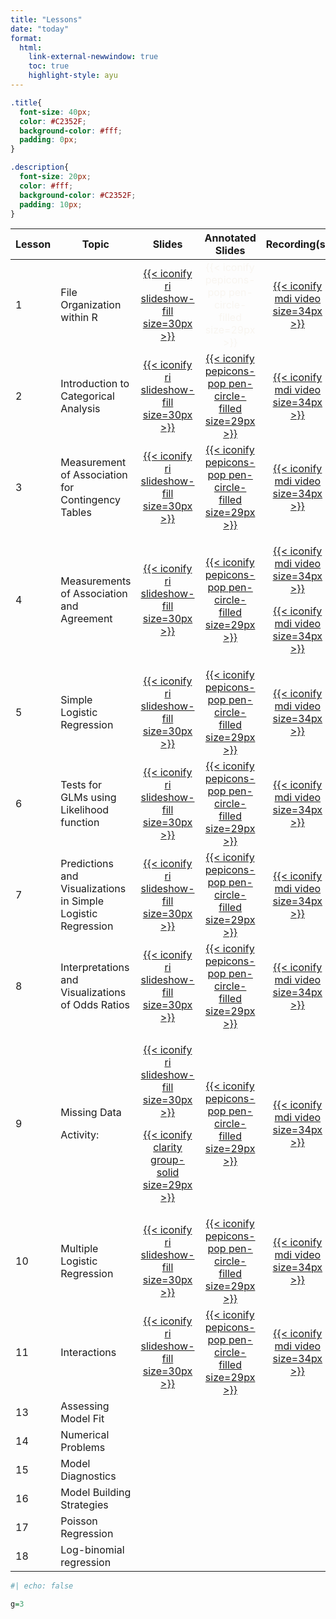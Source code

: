 ```yaml
---
title: "Lessons"
date: "today"
format: 
  html:
    link-external-newwindow: true
    toc: true
    highlight-style: ayu
---
```


```css
.title{
  font-size: 40px;
  color: #C2352F;
  background-color: #fff;
  padding: 0px;
}

.description{
  font-size: 20px;
  color: #fff;
  background-color: #C2352F;
  padding: 10px;
}
```

+-----------+--------------------------------------------------------------+--------------------------------------------------------------------------------------------------------------------------------------------------------+---------------------------------------------------------------------------------------------------------------------------------------------------------------------------+------------------------------------------------------------------------------------------------------------------------------------------------------------------------------------------------------------------------------------------------------+
| Lesson    | Topic                                                        | Slides                                                                                                                                                 | Annotated Slides                                                                                                                                                          | Recording(s)                                                                                                                                                                                                                                         |
+===========+==============================================================+:======================================================================================================================================================:+:=========================================================================================================================================================================:+:====================================================================================================================================================================================================================================================:+
| 1         | File Organization within R                                   | [[{{< iconify ri slideshow-fill size=30px >}}](/lectures/01_File_Organization_R/01_File_Organization_R.qmd)]{style="color:#f8f5f0;"}                   | [{{< iconify pepicons-pop pen-circle-filled size=29px >}}]{style="color:#f8f5f0;"}                                                                                        | [[{{< iconify mdi video size=34px >}}](https://echo360.org/section/3d2de378-ed40-415a-8caf-8c75f3b5d9ff/public)]{style="color:#f8f5f0;"}                                                                                                             |
+-----------+--------------------------------------------------------------+--------------------------------------------------------------------------------------------------------------------------------------------------------+---------------------------------------------------------------------------------------------------------------------------------------------------------------------------+------------------------------------------------------------------------------------------------------------------------------------------------------------------------------------------------------------------------------------------------------+
| 2         | Introduction to Categorical Analysis                         | [[{{< iconify ri slideshow-fill size=30px >}}](/lectures/02_Intro_CDA/02_Intro_CDA.qmd)]{style="color:#f8f5f0;"}                                       | [[{{< iconify pepicons-pop pen-circle-filled size=29px >}}](/lectures/02_Intro_CDA/02_Intro_CDA_notes.pdf)]{style="color:#f8f5f0;"}                                       | [[{{< iconify mdi video size=34px >}}](https://echo360.org/media/97486deb-8346-4aef-a24e-a77a7350a6f2/public)]{style="color:#f8f5f0;"}                                                                                                               |
+-----------+--------------------------------------------------------------+--------------------------------------------------------------------------------------------------------------------------------------------------------+---------------------------------------------------------------------------------------------------------------------------------------------------------------------------+------------------------------------------------------------------------------------------------------------------------------------------------------------------------------------------------------------------------------------------------------+
| 3         | Measurement of Association for Contingency Tables            | [[{{< iconify ri slideshow-fill size=30px >}}](/lectures/03_Meas_Assoc_CT/03_Meas_Assoc_CT.qmd)]{style="color:#f8f5f0;"}                               | [[{{< iconify pepicons-pop pen-circle-filled size=29px >}}](/lectures/03_Meas_Assoc_CT/03_Meas_Assoc_CT_notes.pdf)]{style="color:#f8f5f0;"}                               | [[{{< iconify mdi video size=34px >}}](https://echo360.org/lesson/G_a2cd2099-5666-4143-b05a-a1e020f96c16_dffa6d24-1dbf-45aa-8ff9-abe9b32c4e9e_2024-04-08T13:00:00.000_2024-04-08T15:00:00.000/classroom#sortDirection=desc)]{style="color:#f8f5f0;"} |
+-----------+--------------------------------------------------------------+--------------------------------------------------------------------------------------------------------------------------------------------------------+---------------------------------------------------------------------------------------------------------------------------------------------------------------------------+------------------------------------------------------------------------------------------------------------------------------------------------------------------------------------------------------------------------------------------------------+
| 4         | Measurements of Association and Agreement                    | [[{{< iconify ri slideshow-fill size=30px >}}](/lectures/04_Meas_Assoc_Agree/04_Meas_Assoc_Agree.qmd)]{style="color:#f8f5f0;"}                         | [[{{< iconify pepicons-pop pen-circle-filled size=29px >}}](/lectures/04_Meas_Assoc_Agree/04_Meas_Assoc_Agree_notes.pdf)]{style="color:#f8f5f0;"}                         | [[{{< iconify mdi video size=34px >}}](https://echo360.org/lesson/2efcec30-2c02-454a-b2d8-e64057b6846a/classroom#sortDirection=desc)]{style="color:#f8f5f0;"}                                                                                        |
|           |                                                              |                                                                                                                                                        |                                                                                                                                                                           |                                                                                                                                                                                                                                                      |
|           |                                                              |                                                                                                                                                        |                                                                                                                                                                           | [[{{< iconify mdi video size=34px >}}](https://echo360.org/lesson/G_a2cd2099-5666-4143-b05a-a1e020f96c16_dffa6d24-1dbf-45aa-8ff9-abe9b32c4e9e_2024-04-10T13:00:00.000_2024-04-10T15:00:00.000/classroom#sortDirection=desc)]{style="color:#f8f5f0;"} |
+-----------+--------------------------------------------------------------+--------------------------------------------------------------------------------------------------------------------------------------------------------+---------------------------------------------------------------------------------------------------------------------------------------------------------------------------+------------------------------------------------------------------------------------------------------------------------------------------------------------------------------------------------------------------------------------------------------+
| 5         | Simple Logistic Regression                                   | [[{{< iconify ri slideshow-fill size=30px >}}](/lectures/05_Simple_logistic_reg/05_Simple_logistic_reg.qmd)]{style="color:#f8f5f0;"}                   | [[{{< iconify pepicons-pop pen-circle-filled size=29px >}}](/lectures/05_Simple_logistic_reg/05_Simple_logistic_reg_notes.pdf)]{style="color:#f8f5f0;"}                   | [[{{< iconify mdi video size=34px >}}](https://echo360.org/media/5ab6c501-bc15-427e-9199-766526c7f9eb/public)]{style="color:#f8f5f0;"}                                                                                                               |
+-----------+--------------------------------------------------------------+--------------------------------------------------------------------------------------------------------------------------------------------------------+---------------------------------------------------------------------------------------------------------------------------------------------------------------------------+------------------------------------------------------------------------------------------------------------------------------------------------------------------------------------------------------------------------------------------------------+
| 6         | Tests for GLMs using Likelihood function                     | [[{{< iconify ri slideshow-fill size=30px >}}](/lectures/06_Tests_GLMs/06_Tests_GLMs.qmd)]{style="color:#f8f5f0;"}                                     | [[{{< iconify pepicons-pop pen-circle-filled size=29px >}}](/lectures/06_Tests_GLMs/06_Tests_GLMs_notes.pdf)]{style="color:#f8f5f0;"}                                     | [[{{< iconify mdi video size=34px >}}](https://echo360.org/media/f28738d1-e2bf-47b7-9a2b-25075009f371/public)]{style="color:#f8f5f0;"}                                                                                                               |
+-----------+--------------------------------------------------------------+--------------------------------------------------------------------------------------------------------------------------------------------------------+---------------------------------------------------------------------------------------------------------------------------------------------------------------------------+------------------------------------------------------------------------------------------------------------------------------------------------------------------------------------------------------------------------------------------------------+
| 7         | Predictions and Visualizations in Simple Logistic Regression | [[{{< iconify ri slideshow-fill size=30px >}}](/lectures/07_Pred_Viz/07_Pred_Viz.qmd)]{style="color:#f8f5f0;"}                                         | [[{{< iconify pepicons-pop pen-circle-filled size=29px >}}](/lectures/07_Pred_Viz/07_Pred_Viz_notes.pdf)]{style="color:#f8f5f0;"}                                         | [[{{< iconify mdi video size=34px >}}](https://echo360.org/media/b3390bba-c038-473b-a418-4f3caec0d9c6/public)]{style="color:#f8f5f0;"}                                                                                                               |
+-----------+--------------------------------------------------------------+--------------------------------------------------------------------------------------------------------------------------------------------------------+---------------------------------------------------------------------------------------------------------------------------------------------------------------------------+------------------------------------------------------------------------------------------------------------------------------------------------------------------------------------------------------------------------------------------------------+
| 8         | Interpretations and Visualizations of Odds Ratios            | [[{{< iconify ri slideshow-fill size=30px >}}](/lectures/08_Interpretations_SLR/08_Interpretations_SLR.qmd)]{style="color:#f8f5f0;"}                   | [[{{< iconify pepicons-pop pen-circle-filled size=29px >}}](/lectures/08_Interpretations_SLR/08_Interpretations_SLR_notes.pdf)]{style="color:#f8f5f0;"}                   | [[{{< iconify mdi video size=34px >}}](https://echo360.org/media/47cae393-9579-40a1-8555-eb26e3add5dc/public)]{style="color:#f8f5f0;"}                                                                                                               |
+-----------+--------------------------------------------------------------+--------------------------------------------------------------------------------------------------------------------------------------------------------+---------------------------------------------------------------------------------------------------------------------------------------------------------------------------+------------------------------------------------------------------------------------------------------------------------------------------------------------------------------------------------------------------------------------------------------+
| 9         | Missing Data                                                 | [[{{< iconify ri slideshow-fill size=30px >}}](/lectures/09_Missing_data/09_Missing_data.pdf)]{style="color:#f8f5f0;"}                                 | [[{{< iconify pepicons-pop pen-circle-filled size=29px >}}](/lectures/09_Missing_data/09_Missing_data_notes.pdf)]{style="color:#f8f5f0;"}                                 | [[{{< iconify mdi video size=34px >}}](https://echo360.org/media/6ef21281-6334-4139-ab89-0809aefa370b/public)]{style="color:#f8f5f0;"}                                                                                                               |
|           |                                                              |                                                                                                                                                        |                                                                                                                                                                           |                                                                                                                                                                                                                                                      |
|           | Activity:                                                    | [[{{< iconify clarity group-solid size=29px >}}](/lectures/09_Missing_data/09_Activity_dogs.pptx)]{style="color:#f8f5f0;"}                             |                                                                                                                                                                           |                                                                                                                                                                                                                                                      |
+-----------+--------------------------------------------------------------+--------------------------------------------------------------------------------------------------------------------------------------------------------+---------------------------------------------------------------------------------------------------------------------------------------------------------------------------+------------------------------------------------------------------------------------------------------------------------------------------------------------------------------------------------------------------------------------------------------+
| 10        | Multiple Logistic Regression                                 | [[{{< iconify ri slideshow-fill size=30px >}}](/lectures/10_Multiple_logistic_regression/10_Multiple_logistic_regression.qmd)]{style="color:#f8f5f0;"} | [[{{< iconify pepicons-pop pen-circle-filled size=29px >}}](/lectures/10_Multiple_logistic_regression/10_Multiple_logistic_regression_notes.pdf)]{style="color:#f8f5f0;"} | [[{{< iconify mdi video size=34px >}}](https://echo360.org/media/bde13efd-786f-445e-99c8-1e78cadf5981/public)]{style="color:#f8f5f0;"}                                                                                                               |
+-----------+--------------------------------------------------------------+--------------------------------------------------------------------------------------------------------------------------------------------------------+---------------------------------------------------------------------------------------------------------------------------------------------------------------------------+------------------------------------------------------------------------------------------------------------------------------------------------------------------------------------------------------------------------------------------------------+
| 11        | Interactions                                                 | [[{{< iconify ri slideshow-fill size=30px >}}](/lectures/11_Interactions/11_Interactions.qmd)]{style="color:#f8f5f0;"}                                 | [[{{< iconify pepicons-pop pen-circle-filled size=29px >}}](/lectures/11_Interactions/11_Interactions_notes.pdf)]{style="color:#f8f5f0;"}                                 | [[{{< iconify mdi video size=34px >}}](https://echo360.org/media/262f895d-25ac-4dc2-a3b9-cb467d2750c6/public)]{style="color:#f8f5f0;"}                                                                                                               |
+-----------+--------------------------------------------------------------+--------------------------------------------------------------------------------------------------------------------------------------------------------+---------------------------------------------------------------------------------------------------------------------------------------------------------------------------+------------------------------------------------------------------------------------------------------------------------------------------------------------------------------------------------------------------------------------------------------+
| 13        | Assessing Model Fit                                          |                                                                                                                                                        |                                                                                                                                                                           |                                                                                                                                                                                                                                                      |
+-----------+--------------------------------------------------------------+--------------------------------------------------------------------------------------------------------------------------------------------------------+---------------------------------------------------------------------------------------------------------------------------------------------------------------------------+------------------------------------------------------------------------------------------------------------------------------------------------------------------------------------------------------------------------------------------------------+
| 14        | Numerical Problems                                           |                                                                                                                                                        |                                                                                                                                                                           |                                                                                                                                                                                                                                                      |
+-----------+--------------------------------------------------------------+--------------------------------------------------------------------------------------------------------------------------------------------------------+---------------------------------------------------------------------------------------------------------------------------------------------------------------------------+------------------------------------------------------------------------------------------------------------------------------------------------------------------------------------------------------------------------------------------------------+
| 15        | Model Diagnostics                                            |                                                                                                                                                        |                                                                                                                                                                           |                                                                                                                                                                                                                                                      |
+-----------+--------------------------------------------------------------+--------------------------------------------------------------------------------------------------------------------------------------------------------+---------------------------------------------------------------------------------------------------------------------------------------------------------------------------+------------------------------------------------------------------------------------------------------------------------------------------------------------------------------------------------------------------------------------------------------+
| 16        | Model Building Strategies                                    |                                                                                                                                                        |                                                                                                                                                                           |                                                                                                                                                                                                                                                      |
+-----------+--------------------------------------------------------------+--------------------------------------------------------------------------------------------------------------------------------------------------------+---------------------------------------------------------------------------------------------------------------------------------------------------------------------------+------------------------------------------------------------------------------------------------------------------------------------------------------------------------------------------------------------------------------------------------------+
| 17        | Poisson Regression                                           |                                                                                                                                                        |                                                                                                                                                                           |                                                                                                                                                                                                                                                      |
+-----------+--------------------------------------------------------------+--------------------------------------------------------------------------------------------------------------------------------------------------------+---------------------------------------------------------------------------------------------------------------------------------------------------------------------------+------------------------------------------------------------------------------------------------------------------------------------------------------------------------------------------------------------------------------------------------------+
| 18        | Log-binomial regression                                      |                                                                                                                                                        |                                                                                                                                                                           |                                                                                                                                                                                                                                                      |
+-----------+--------------------------------------------------------------+--------------------------------------------------------------------------------------------------------------------------------------------------------+---------------------------------------------------------------------------------------------------------------------------------------------------------------------------+------------------------------------------------------------------------------------------------------------------------------------------------------------------------------------------------------------------------------------------------------+

```r
#| echo: false

g=3
```
